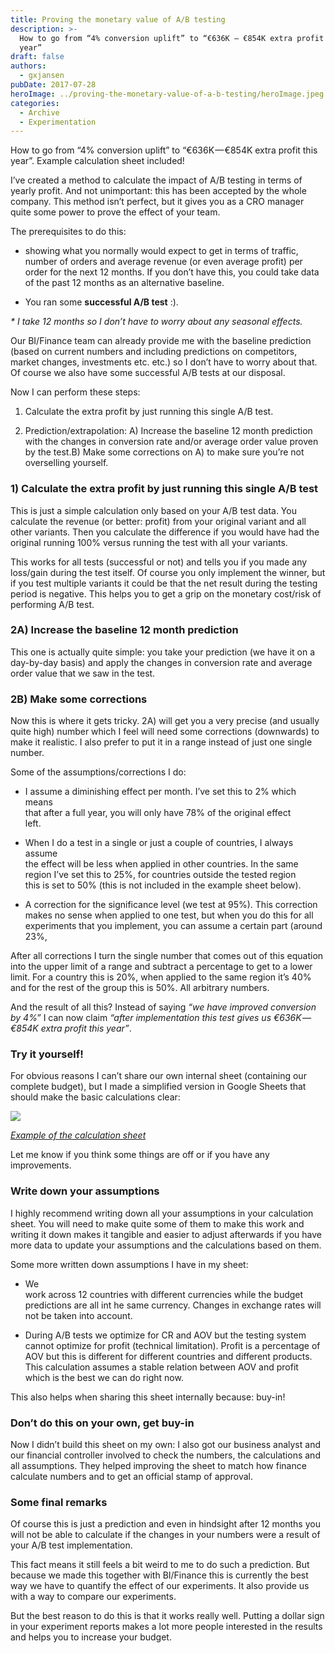 ```yaml
---
title: Proving the monetary value of A/B testing
description: >-
  How to go from “4% conversion uplift” to “€636K — €854K extra profit this
  year”
draft: false
authors:
  - gxjansen
pubDate: 2017-07-28
heroImage: ../proving-the-monetary-value-of-a-b-testing/heroImage.jpeg
categories:
  - Archive
  - Experimentation
---
```

How to go from “4% conversion uplift” to “€636K — €854K extra profit this year”. Example calculation sheet included!

I’ve created a method to calculate the impact of A/B testing in terms of yearly profit. And not unimportant: this has been accepted by the whole company. This method isn’t perfect, but it gives you as a CRO manager quite some power to prove the effect of your team.

The prerequisites to do this:

* showing what you normally would expect to get in terms of traffic, number of orders and average revenue (or even average profit) per order for the next 12 months. If you don’t have this, you could take data of the past 12 months as an alternative baseline.

* You ran some **successful A/B test** :).

*\* I take 12 months so I don’t have to worry about any seasonal effects.*

Our BI/Finance team can already provide me with the baseline prediction (based on current numbers and including predictions on competitors, market changes, investments etc. etc.) so I don’t have to worry about that. Of course we also have some successful A/B tests at our disposal.

Now I can perform these steps:

1. Calculate the extra profit by just running this single A/B test.

2. Prediction/extrapolation: A) Increase the baseline 12 month prediction with the changes in conversion rate and/or average order value proven by the test.B) Make some corrections on A) to make sure you’re not overselling yourself.

### **1) Calculate the extra profit by just running this single A/B test**

This is just a simple calculation only based on your A/B test data. You calculate the revenue (or better: profit) from your original variant and all other variants. Then you calculate the difference if you would have had the original running 100% versus running the test with all your variants.

This works for all tests (successful or not) and tells you if you made any loss/gain during the test itself. Of course you only implement the winner, but if you test multiple variants it could be that the net result during the testing period is negative. This helps you to get a grip on the monetary cost/risk of performing A/B test.

### **2A) Increase the baseline 12 month prediction**

This one is actually quite simple: you take your prediction (we have it on a day-by-day basis) and apply the changes in conversion rate and average order value that we saw in the test.

### **2B) Make some corrections**

Now this is where it gets tricky. 2A) will get you a very precise (and usually quite high) number which I feel will need some corrections (downwards) to make it realistic. I also prefer to put it in a range instead of just one single number.

Some of the assumptions/corrections I do:

* I assume a diminishing effect per month. I’ve set this to 2% which means\
  that after a full year, you will only have 78% of the original effect\
  left.

* When I do a test in a single or just a couple of countries, I always assume\
  the effect will be less when applied in other countries. In the same\
  region I’ve set this to 25%, for countries outside the tested region\
  this is set to 50% (this is not included in the example sheet below).

* A correction for the significance level (we test at 95%). This correction\
  makes no sense when applied to one test, but when you do this for all\
  experiments that you implement, you can assume a certain part (around\
  23%,

After all corrections I turn the single number that comes out of this equation into the upper limit of a range and subtract a percentage to get to a lower limit. For a country this is 20%, when applied to the same region it’s 40% and for the rest of the group this is 50%. All arbitrary numbers.

And the result of all this? Instead of saying *“we have improved conversion by 4%”* I can now claim *“after implementation this test gives us €636K — €854K extra profit this year”*.

### **Try it yourself!**

For obvious reasons I can’t share our own internal sheet (containing our complete budget), but I made a simplified version in Google Sheets that should make the basic calculations clear:

![](../proving-the-monetary-value-of-a-b-testing/Proving%20A-B%20Testing%20Value.png)

[*Example of the calculation sheet*](https://docs.google.com/spreadsheets/d/10yG3lzoBMZG0Zw613qZiEdYToWc287FfQXCt_d-1MZs/edit?usp=sharing)

Let me know if you think some things are off or if you have any improvements.

### **Write down your assumptions**

I highly recommend writing down all your assumptions in your calculation sheet. You will need to make quite some of them to make this work and writing it down makes it tangible and easier to adjust afterwards if you have more data to update your assumptions and the calculations based on them.

Some more written down assumptions I have in my sheet:

* We\
  work across 12 countries with different currencies while the budget predictions are all int he same currency. Changes in exchange rates will not be taken into account.

* During A/B tests we optimize for CR and AOV but the testing system cannot optimize for profit (technical limitation). Profit is a percentage of AOV but this is different for different countries and different products. This calculation assumes a stable relation between AOV and profit which is the best we can do right now.

This also helps when sharing this sheet internally because: buy-in!

### **Don’t do this on your own, get buy-in**

Now I didn’t build this sheet on my own: I also got our business analyst and our financial controller involved to check the numbers, the calculations and all assumptions. They helped improving the sheet to match how finance calculate numbers and to get an official stamp of approval.

### **Some final remarks**

Of course this is just a prediction and even in hindsight after 12 months you will not be able to calculate if the changes in your numbers were a result of your A/B test implementation.

This fact means it still feels a bit weird to me to do such a prediction. But because we made this together with BI/Finance this is currently the best way we have to quantify the effect of our experiments. It also provide us with a way to compare our experiments.

But the best reason to do this is that it works really well. Putting a dollar sign in your experiment reports makes a lot more people interested in the results and helps you to increase your budget.
